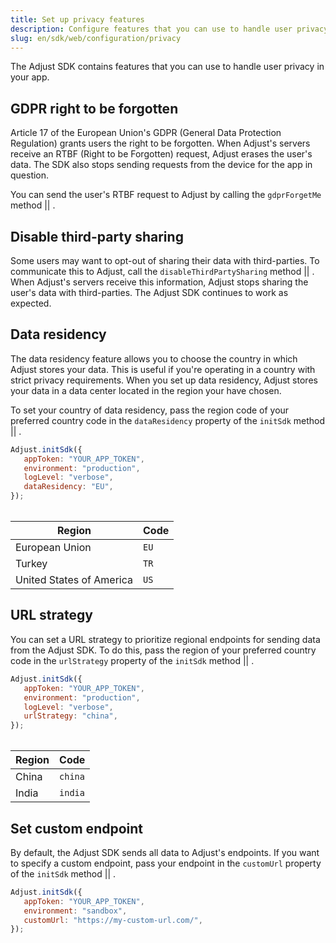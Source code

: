 ```yaml
---
title: Set up privacy features
description: Configure features that you can use to handle user privacy in your app.
slug: en/sdk/web/configuration/privacy
---
```



The Adjust SDK contains features that you can use to handle user privacy in your app.

## GDPR right to be forgotten

Article 17 of the European Union's <Abbr>GDPR (General Data Protection Regulation)</Abbr> grants users the right to be forgotten. When Adjust's servers receive an <Abbr>RTBF (Right to be Forgotten)</Abbr> request, Adjust erases the user's data. The SDK also stops sending requests from the device for the app in question.

You can send the user's RTBF request to Adjust by calling the <Tooltip>`gdprForgetMe` method || <GdprForgetMeSig /></Tooltip>.

<GdprForgetMe />

## Disable third-party sharing

Some users may want to opt-out of sharing their data with third-parties. To communicate this to Adjust, call the <Tooltip>`disableThirdPartySharing` method || <DisableThirdPartySharingSig /></Tooltip>. When Adjust's servers receive this information, Adjust stops sharing the user's data with third-parties. The Adjust SDK continues to work as expected.

<DisableThirdPartySharing />

## Data residency

The data residency feature allows you to choose the country in which Adjust stores your data. This is useful if you're operating in a country with strict privacy requirements. When you set up data residency, Adjust stores your data in a data center located in the region your have chosen.

To set your country of data residency, pass the region code of your preferred country code in the `dataResidency` property of the <Tooltip>`initSdk` method || <InitSdk /></Tooltip>.

```js {5}
Adjust.initSdk({
   appToken: "YOUR_APP_TOKEN",
   environment: "production",
   logLevel: "verbose",
   dataResidency: "EU",
});
```

<Table height="full-height">

| Region                   | Code |
| ------------------------ | ---- |
| European Union           | `EU` |
| Turkey                   | `TR` |
| United States of America | `US` |

</Table>

## URL strategy

You can set a URL strategy to prioritize regional endpoints for sending data from the Adjust SDK. To do this, pass the region of your preferred country code in the `urlStrategy` property of the <Tooltip>`initSdk` method || <InitSdk /></Tooltip>.

```js {5}
Adjust.initSdk({
   appToken: "YOUR_APP_TOKEN",
   environment: "production",
   logLevel: "verbose",
   urlStrategy: "china",
});
```

<Table height="full-height">

| Region | Code    |
| ------ | ------- |
| China  | `china` |
| India  | `india` |

</Table>

## Set custom endpoint

By default, the Adjust SDK sends all data to Adjust's endpoints. If you want to specify a custom endpoint, pass your endpoint in the `customUrl` property of the <Tooltip>`initSdk` method || <InitSdk /></Tooltip>.

```js {4}
Adjust.initSdk({
   appToken: "YOUR_APP_TOKEN",
   environment: "sandbox",
   customUrl: "https://my-custom-url.com/",
});
```
